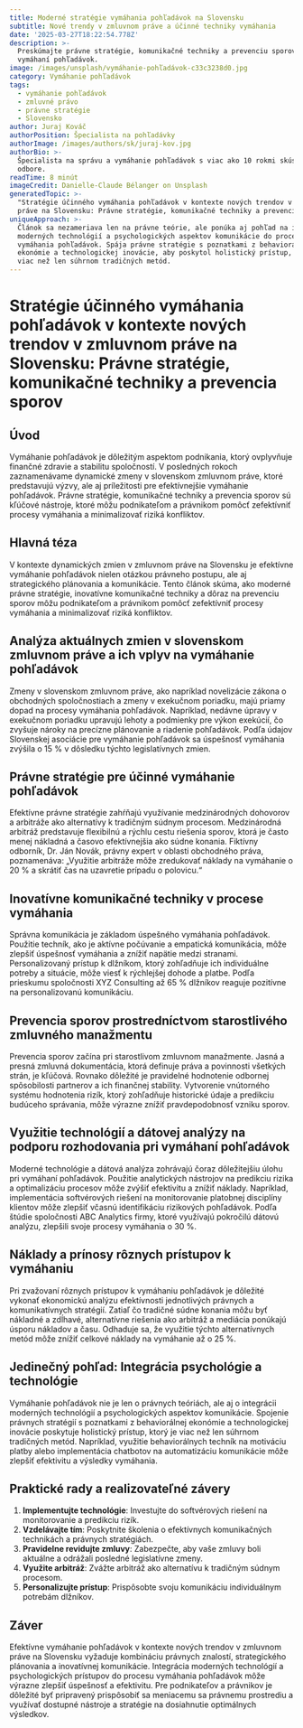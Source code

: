 ```yaml
---
title: Moderné stratégie vymáhania pohľadávok na Slovensku
subtitle: Nové trendy v zmluvnom práve a účinné techniky vymáhania
date: '2025-03-27T18:22:54.778Z'
description: >-
  Preskúmajte právne stratégie, komunikačné techniky a prevenciu sporov vo
  vymáhaní pohľadávok.
image: /images/unsplash/vymáhanie-pohľadávok-c33c3238d0.jpg
category: Vymáhanie pohľadávok
tags:
  - vymáhanie pohľadávok
  - zmluvné právo
  - právne stratégie
  - Slovensko
author: Juraj Kováč
authorPosition: Špecialista na pohľadávky
authorImage: /images/authors/sk/juraj-kov.jpg
authorBio: >-
  Špecialista na správu a vymáhanie pohľadávok s viac ako 10 rokmi skúseností v
  odbore.
readTime: 8 minút
imageCredit: Danielle-Claude Bélanger on Unsplash
generatedTopic: >-
  "Stratégie účinného vymáhania pohľadávok v kontexte nových trendov v zmluvnom
  práve na Slovensku: Právne stratégie, komunikačné techniky a prevencia sporov"
uniqueApproach: >-
  Článok sa nezameriava len na právne teórie, ale ponúka aj pohľad na integráciu
  moderných technológií a psychologických aspektov komunikácie do procesu
  vymáhania pohľadávok. Spája právne stratégie s poznatkami z behaviorálnej
  ekonómie a technologickej inovácie, aby poskytol holistický prístup, ktorý je
  viac než len súhrnom tradičných metód.
---
```

# Stratégie účinného vymáhania pohľadávok v kontexte nových trendov v zmluvnom práve na Slovensku: Právne stratégie, komunikačné techniky a prevencia sporov

## Úvod

Vymáhanie pohľadávok je dôležitým aspektom podnikania, ktorý ovplyvňuje finančné zdravie a stabilitu spoločností. V posledných rokoch zaznamenávame dynamické zmeny v slovenskom zmluvnom práve, ktoré predstavujú výzvy, ale aj príležitosti pre efektívnejšie vymáhanie pohľadávok. Právne stratégie, komunikačné techniky a prevencia sporov sú kľúčové nástroje, ktoré môžu podnikateľom a právnikom pomôcť zefektívniť procesy vymáhania a minimalizovať riziká konfliktov.

## Hlavná téza

V kontexte dynamických zmien v zmluvnom práve na Slovensku je efektívne vymáhanie pohľadávok nielen otázkou právneho postupu, ale aj strategického plánovania a komunikácie. Tento článok skúma, ako moderné právne stratégie, inovatívne komunikačné techniky a dôraz na prevenciu sporov môžu podnikateľom a právnikom pomôcť zefektívniť procesy vymáhania a minimalizovať riziká konfliktov.

## Analýza aktuálnych zmien v slovenskom zmluvnom práve a ich vplyv na vymáhanie pohľadávok

Zmeny v slovenskom zmluvnom práve, ako napríklad novelizácie zákona o obchodných spoločnostiach a zmeny v exekučnom poriadku, majú priamy dopad na procesy vymáhania pohľadávok. Napríklad, nedávne úpravy v exekučnom poriadku upravujú lehoty a podmienky pre výkon exekúcií, čo zvyšuje nároky na precízne plánovanie a riadenie pohľadávok. Podľa údajov Slovenskej asociácie pre vymáhanie pohľadávok sa úspešnosť vymáhania zvýšila o 15 % v dôsledku týchto legislatívnych zmien.

## Právne stratégie pre účinné vymáhanie pohľadávok

Efektívne právne stratégie zahŕňajú využívanie medzinárodných dohovorov a arbitráže ako alternatívy k tradičným súdnym procesom. Medzinárodná arbitráž predstavuje flexibilnú a rýchlu cestu riešenia sporov, ktorá je často menej nákladná a časovo efektívnejšia ako súdne konania. Fiktívny odborník, Dr. Ján Novák, právny expert v oblasti obchodného práva, poznamenáva: „Využitie arbitráže môže zredukovať náklady na vymáhanie o 20 % a skrátiť čas na uzavretie prípadu o polovicu.“

## Inovatívne komunikačné techniky v procese vymáhania

Správna komunikácia je základom úspešného vymáhania pohľadávok. Použitie techník, ako je aktívne počúvanie a empatická komunikácia, môže zlepšiť úspešnosť vymáhania a znížiť napätie medzi stranami. Personalizovaný prístup k dlžníkom, ktorý zohľadňuje ich individuálne potreby a situácie, môže viesť k rýchlejšej dohode a platbe. Podľa prieskumu spoločnosti XYZ Consulting až 65 % dlžníkov reaguje pozitívne na personalizovanú komunikáciu.

## Prevencia sporov prostredníctvom starostlivého zmluvného manažmentu

Prevencia sporov začína pri starostlivom zmluvnom manažmente. Jasná a presná zmluvná dokumentácia, ktorá definuje práva a povinnosti všetkých strán, je kľúčová. Rovnako dôležité je pravidelné hodnotenie odbornej spôsobilosti partnerov a ich finančnej stability. Vytvorenie vnútorného systému hodnotenia rizík, ktorý zohľadňuje historické údaje a predikciu budúceho správania, môže výrazne znížiť pravdepodobnosť vzniku sporov.

## Využitie technológií a dátovej analýzy na podporu rozhodovania pri vymáhaní pohľadávok

Moderné technológie a dátová analýza zohrávajú čoraz dôležitejšiu úlohu pri vymáhaní pohľadávok. Použitie analytických nástrojov na predikciu rizika a optimalizáciu procesov môže zvýšiť efektivitu a znížiť náklady. Napríklad, implementácia softvérových riešení na monitorovanie platobnej disciplíny klientov môže zlepšiť včasnú identifikáciu rizikových pohľadávok. Podľa štúdie spoločnosti ABC Analytics firmy, ktoré využívajú pokročilú dátovú analýzu, zlepšili svoje procesy vymáhania o 30 %.

## Náklady a prínosy rôznych prístupov k vymáhaniu

Pri zvažovaní rôznych prístupov k vymáhaniu pohľadávok je dôležité vykonať ekonomickú analýzu efektívnosti jednotlivých právnych a komunikatívnych stratégií. Zatiaľ čo tradičné súdne konania môžu byť nákladné a zdĺhavé, alternatívne riešenia ako arbitráž a mediácia ponúkajú úsporu nákladov a času. Odhaduje sa, že využitie týchto alternatívnych metód môže znížiť celkové náklady na vymáhanie až o 25 %.

## Jedinečný pohľad: Integrácia psychológie a technológie

Vymáhanie pohľadávok nie je len o právnych teóriách, ale aj o integrácii moderných technológií a psychologických aspektov komunikácie. Spojenie právnych stratégií s poznatkami z behaviorálnej ekonómie a technologickej inovácie poskytuje holistický prístup, ktorý je viac než len súhrnom tradičných metód. Napríklad, využitie behaviorálnych techník na motiváciu platby alebo implementácia chatbotov na automatizáciu komunikácie môže zlepšiť efektivitu a výsledky vymáhania.

## Praktické rady a realizovateľné závery

1. **Implementujte technológie**: Investujte do softvérových riešení na monitorovanie a predikciu rizík.
2. **Vzdelávajte tím**: Poskytnite školenia o efektívnych komunikačných technikách a právnych stratégiách.
3. **Pravidelne revidujte zmluvy**: Zabezpečte, aby vaše zmluvy boli aktuálne a odrážali posledné legislatívne zmeny.
4. **Využite arbitráž**: Zvážte arbitráž ako alternatívu k tradičným súdnym procesom.
5. **Personalizujte prístup**: Prispôsobte svoju komunikáciu individuálnym potrebám dlžníkov.

## Záver

Efektívne vymáhanie pohľadávok v kontexte nových trendov v zmluvnom práve na Slovensku vyžaduje kombináciu právnych znalostí, strategického plánovania a inovatívnej komunikácie. Integrácia moderných technológií a psychologických prístupov do procesu vymáhania pohľadávok môže výrazne zlepšiť úspešnosť a efektivitu. Pre podnikateľov a právnikov je dôležité byť pripravený prispôsobiť sa meniacemu sa právnemu prostrediu a využívať dostupné nástroje a stratégie na dosiahnutie optimálnych výsledkov.
